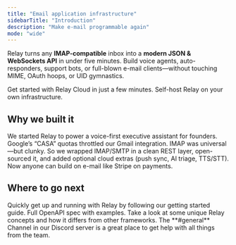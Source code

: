 ```yaml
---
title: "Email application infrastructure"
sidebarTitle: "Introduction"
description: "Make e-mail programmable again"
mode: "wide"
---
```


Relay turns any **IMAP-compatible** inbox into a **modern JSON & WebSockets API** in under five minutes.
Build voice agents, auto-responders, support bots, or full-blown e-mail clients—without touching MIME, OAuth hoops, or UID gymnastics.

<CardGroup cols={2}>
  <Card
    title="Relay Cloud"
    icon="cloud"
    href="https://relaycli.com/dashboard"
  >
    Get started with Relay Cloud in just a few minutes.
  </Card>
  <Card title="Self-hosting" icon="server" href="/documentation/getting-started/quickstart#self-hosting-docker-compose">
    Self-host Relay on your own infrastructure.
  </Card>
</CardGroup>

## Why we built it

We started Relay to power a voice-first executive assistant for founders.
Google’s “CASA” quotas throttled our Gmail integration. IMAP was universal—but clunky.
So we wrapped IMAP/SMTP in a clean REST layer, open-sourced it, and added optional cloud extras (push sync, AI triage, TTS/STT). Now anyone can build on e-mail like Stripe on payments.

## Where to go next

<CardGroup cols={2}>
  <Card
    title="Quickstart"
    icon="forward"
    href="/documentation/getting-started/quickstart"
  >
    Quickly get up and running with Relay by following our getting started guide.
  </Card>
  <Card title="API reference" icon="book" href="/api-reference">
    Full OpenAPI spec with examples.
  </Card>
  <Card title="Concepts" icon="lightbulb-on" href="/documentation/getting-started/concepts">
    Take a look at some unique Relay concepts and how it differs from other
    frameworks.
  </Card>
  <Card
    title="Join Our Discord"
    icon="discord"
    href="https://discord.gg/T4zbT7RcVy"
  >
    The **#general** Channel in our Discord server is a great place to get help
    with all things from the team.
  </Card>
</CardGroup>
